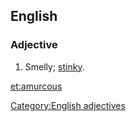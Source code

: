 ==English==

===Adjective===
{{head|en|adjectives}}

# Smelly; [[stinky]].

[[Category:English adjectives]]

[[et:amurcous]]